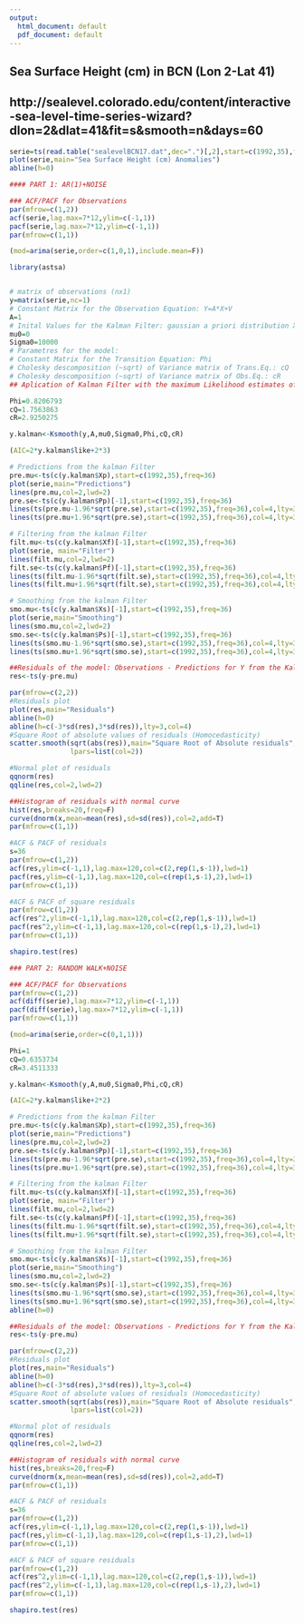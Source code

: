 ```yaml
---
output:
  html_document: default
  pdf_document: default
---
```

##  Sea Surface Height (cm) in BCN (Lon 2-Lat 41)
## http://sealevel.colorado.edu/content/interactive-sea-level-time-series-wizard?dlon=2&dlat=41&fit=s&smooth=n&days=60

```r
serie=ts(read.table("sealevelBCN17.dat",dec=".")[,2],start=c(1992,35),freq=36)
plot(serie,main="Sea Surface Height (cm) Anomalies")
abline(h=0)
```

```r
#### PART 1: AR(1)+NOISE

### ACF/PACF for Observations
par(mfrow=c(1,2))
acf(serie,lag.max=7*12,ylim=c(-1,1))
pacf(serie,lag.max=7*12,ylim=c(-1,1))
par(mfrow=c(1,1))
```

```r
(mod=arima(serie,order=c(1,0,1),include.mean=F))
```


```r

library(astsa)


# matrix of observations (nx1)
y=matrix(serie,nc=1)
# Constant Matrix for the Observation Equation: Y=A*X+V
A=1
# Inital Values for the Kalman Filter: gaussian a priori distribution X0|0~N(mu0=0,Sigma0=10000) 
mu0=0
Sigma0=10000
# Parametres for the model: 
# Constant Matrix for the Transition Equation: Phi
# Cholesky descomposition (~sqrt) of Variance matrix of Trans.Eq.: cQ
# Cholesky descomposition (~sqrt) of Variance matrix of Obs.Eq.: cR
## Aplication of Kalman Filter with the maximum Likelihood estimates of the parameters

Phi=0.8206793
cQ=1.7563863
cR=2.9250275

y.kalman<-Ksmooth(y,A,mu0,Sigma0,Phi,cQ,cR)

(AIC=2*y.kalman$like+2*3)
```


```r

# Predictions from the kalman Filter
pre.mu<-ts(c(y.kalman$Xp),start=c(1992,35),freq=36)
plot(serie,main="Predictions")
lines(pre.mu,col=2,lwd=2)
pre.se<-ts(c(y.kalman$Pp)[-1],start=c(1992,35),freq=36)
lines(ts(pre.mu-1.96*sqrt(pre.se),start=c(1992,35),freq=36),col=4,lty=3,lwd=1)
lines(ts(pre.mu+1.96*sqrt(pre.se),start=c(1992,35),freq=36),col=4,lty=3,lwd=1)
```

```r
# Filtering from the kalman Filter
filt.mu<-ts(c(y.kalman$Xf)[-1],start=c(1992,35),freq=36)
plot(serie, main="Filter")
lines(filt.mu,col=2,lwd=2)
filt.se<-ts(c(y.kalman$Pf)[-1],start=c(1992,35),freq=36)
lines(ts(filt.mu-1.96*sqrt(filt.se),start=c(1992,35),freq=36),col=4,lty=3,lwd=1)
lines(ts(filt.mu+1.96*sqrt(filt.se),start=c(1992,35),freq=36),col=4,lty=3,lwd=1)
```

```r
# Smoothing from the kalman Filter
smo.mu<-ts(c(y.kalman$Xs)[-1],start=c(1992,35),freq=36)
plot(serie,main="Smoothing")
lines(smo.mu,col=2,lwd=2)
smo.se<-ts(c(y.kalman$Ps)[-1],start=c(1992,35),freq=36)
lines(ts(smo.mu-1.96*sqrt(smo.se),start=c(1992,35),freq=36),col=4,lty=3,lwd=1)
lines(ts(smo.mu+1.96*sqrt(smo.se),start=c(1992,35),freq=36),col=4,lty=3,lwd=1)
```
```r
##Residuals of the model: Observations - Predictions for Y from the Kalman Filter
res<-ts(y-pre.mu)

par(mfrow=c(2,2))
#Residuals plot
plot(res,main="Residuals")
abline(h=0)
abline(h=c(-3*sd(res),3*sd(res)),lty=3,col=4)
#Square Root of absolute values of residuals (Homocedasticity)
scatter.smooth(sqrt(abs(res)),main="Square Root of Absolute residuals",
               lpars=list(col=2))

#Normal plot of residuals
qqnorm(res)
qqline(res,col=2,lwd=2)

##Histogram of residuals with normal curve
hist(res,breaks=20,freq=F)
curve(dnorm(x,mean=mean(res),sd=sd(res)),col=2,add=T)
par(mfrow=c(1,1))
```

```r
#ACF & PACF of residuals
s=36
par(mfrow=c(1,2))
acf(res,ylim=c(-1,1),lag.max=120,col=c(2,rep(1,s-1)),lwd=1)
pacf(res,ylim=c(-1,1),lag.max=120,col=c(rep(1,s-1),2),lwd=1)
par(mfrow=c(1,1))
```

```r
#ACF & PACF of square residuals 
par(mfrow=c(1,2))
acf(res^2,ylim=c(-1,1),lag.max=120,col=c(2,rep(1,s-1)),lwd=1)
pacf(res^2,ylim=c(-1,1),lag.max=120,col=c(rep(1,s-1),2),lwd=1)
par(mfrow=c(1,1))
```
```r
shapiro.test(res)
```

```r

### PART 2: RANDOM WALK+NOISE

### ACF/PACF for Observations
par(mfrow=c(1,2))
acf(diff(serie),lag.max=7*12,ylim=c(-1,1))
pacf(diff(serie),lag.max=7*12,ylim=c(-1,1))
par(mfrow=c(1,1))
```

```r
(mod=arima(serie,order=c(0,1,1)))
```

```r


Phi=1
cQ=0.6353734
cR=3.4511333

y.kalman<-Ksmooth(y,A,mu0,Sigma0,Phi,cQ,cR)

(AIC=2*y.kalman$like+2*2)
```

```r

# Predictions from the kalman Filter
pre.mu<-ts(c(y.kalman$Xp),start=c(1992,35),freq=36)
plot(serie,main="Predictions")
lines(pre.mu,col=2,lwd=2)
pre.se<-ts(c(y.kalman$Pp)[-1],start=c(1992,35),freq=36)
lines(ts(pre.mu-1.96*sqrt(pre.se),start=c(1992,35),freq=36),col=4,lty=3,lwd=1)
lines(ts(pre.mu+1.96*sqrt(pre.se),start=c(1992,35),freq=36),col=4,lty=3,lwd=1)
```

```r
# Filtering from the kalman Filter
filt.mu<-ts(c(y.kalman$Xf)[-1],start=c(1992,35),freq=36)
plot(serie, main="Filter")
lines(filt.mu,col=2,lwd=2)
filt.se<-ts(c(y.kalman$Pf)[-1],start=c(1992,35),freq=36)
lines(ts(filt.mu-1.96*sqrt(filt.se),start=c(1992,35),freq=36),col=4,lty=3,lwd=1)
lines(ts(filt.mu+1.96*sqrt(filt.se),start=c(1992,35),freq=36),col=4,lty=3,lwd=1)
```

```r
# Smoothing from the kalman Filter
smo.mu<-ts(c(y.kalman$Xs)[-1],start=c(1992,35),freq=36)
plot(serie,main="Smoothing")
lines(smo.mu,col=2,lwd=2)
smo.se<-ts(c(y.kalman$Ps)[-1],start=c(1992,35),freq=36)
lines(ts(smo.mu-1.96*sqrt(smo.se),start=c(1992,35),freq=36),col=4,lty=3,lwd=1)
lines(ts(smo.mu+1.96*sqrt(smo.se),start=c(1992,35),freq=36),col=4,lty=3,lwd=1)
abline(h=0)
```

```r
##Residuals of the model: Observations - Predictions for Y from the Kalman Filter
res<-ts(y-pre.mu)

par(mfrow=c(2,2))
#Residuals plot
plot(res,main="Residuals")
abline(h=0)
abline(h=c(-3*sd(res),3*sd(res)),lty=3,col=4)
#Square Root of absolute values of residuals (Homocedasticity)
scatter.smooth(sqrt(abs(res)),main="Square Root of Absolute residuals",
               lpars=list(col=2))

#Normal plot of residuals
qqnorm(res)
qqline(res,col=2,lwd=2)

##Histogram of residuals with normal curve
hist(res,breaks=20,freq=F)
curve(dnorm(x,mean=mean(res),sd=sd(res)),col=2,add=T)
par(mfrow=c(1,1))
```


```r
#ACF & PACF of residuals
s=36
par(mfrow=c(1,2))
acf(res,ylim=c(-1,1),lag.max=120,col=c(2,rep(1,s-1)),lwd=1)
pacf(res,ylim=c(-1,1),lag.max=120,col=c(rep(1,s-1),2),lwd=1)
par(mfrow=c(1,1))
```

```r
#ACF & PACF of square residuals 
par(mfrow=c(1,2))
acf(res^2,ylim=c(-1,1),lag.max=120,col=c(2,rep(1,s-1)),lwd=1)
pacf(res^2,ylim=c(-1,1),lag.max=120,col=c(rep(1,s-1),2),lwd=1)
par(mfrow=c(1,1))
```

```r
shapiro.test(res)
```
